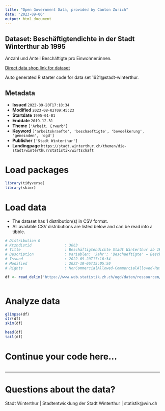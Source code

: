 ```yaml
---
title: "Open Government Data, provided by Canton Zurich"
date: "2023-09-06"
output: html_document
---
```


## Dataset: Beschäftigtendichte in der Stadt Winterthur ab 1995

Anzahl und Anteil Beschäftigte pro Einwohner:innen.

[Direct data shop link for dataset](https://www.zh.ch/de/politik-staat/opendata.html#/datasets/1621@stadt-winterthur)

Auto generated R starter code for data set 1621@stadt-winterthur.

## Metadata

- **Issued** `2022-09-20T17:10:34`
- **Modified** `2023-08-02T09:45:23`
- **Startdate** `1995-01-01`
- **Enddate** `2019-12-31`
- **Theme** `['Arbeit, Erwerb']`
- **Keyword** `['arbeitskraefte', 'beschaeftigte', 'bevoelkerung', 'gemeinden', 'ogd']`
- **Publisher** `['Stadt Winterthur']`
- **Landingpage** `https://stadt.winterthur.ch/themen/die-stadt/winterthur/statistik/wirtschaft`


# Load packages

```r

library(tidyverse)
library(skimr)

```

# Load data

-   The dataset has 1 distribution(s) in CSV format.
-   All available CSV distributions are listed below and can be read into a tibble.

```r

# Distribution 0
# Ktzhdistid               : 3063
# Title                    : Beschäftigtendichte Stadt Winterthur ab 1995
# Description              : Variablen: 'Jahr'; 'Beschaeftigte' = Beschäftigte in der Stadt Winterthur; 'Einwohner' = Einwohner_innen in der Stadt Winterthur; 'Beschaeftigtendichte' = Anzahl Beschäftigte geteilt durch Anzahl Einwohner_innen.
# Issued                   : 2022-09-20T17:10:34
# Modified                 : 2022-10-06T15:05:50
# Rights                   : NonCommercialAllowed-CommercialAllowed-ReferenceRequired

df <- read_delim('https://www.web.statistik.zh.ch/ogd/daten/ressourcen/KTZH_00001621_00003063.csv')



```

# Analyze data

```r

glimpse(df)
str(df)
skim(df)

head(df)
tail(df)

```

# Continue your code here...

```r

```

------------------------------------------------------------------------

# Questions about the data?

Stadt Winterthur | Stadtentwicklung der Stadt Winterthur | statistik@win.ch
